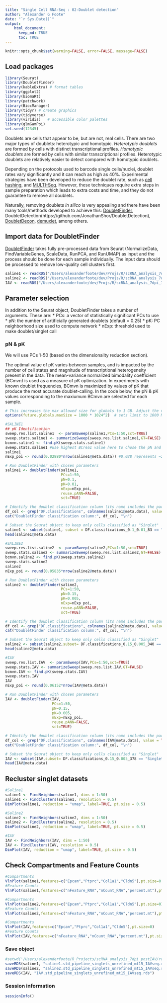 ```yaml
---
title: "Single Cell RNA-Seq : 02-Doublet detection"
author: "Alexander G Foote"
date: "`r Sys.Date()`"
output:
    html_document:
      keep_md: TRUE
      toc: TRUE
---
```


```r
knitr::opts_chunk$set(warning=FALSE, error=FALSE, message=FALSE)
```

## Load packages
```r
library(Seurat)
library(DoubletFinder)
library(kableExtra) # format tables
library(ggplot2)  
library(biomaRt)
library(patchwork)
library(BiocManager)
library(tidyr) # create graphics
library(tidyverse)
library(viridis)   # accessible color palettes
library(glmGamPoi)  
set.seed(12345)
```

Doublets are cells that appear to be, but are not, real cells. There are two major types of doublets: heterotypic and homotypic. *Heterotypic doublets* are formed by cells with distinct transcriptional profiles. *Homotypic doublets* are formed by cells with similar transcriptional profiles. Heterotypic doublets are relatively easier to detect compared with homotypic doublets.

Depending on the protocols used to barcode single cells/nuclei, doublet rates vary significantly and it can reach as high as 40%. Experimental strategies have been developed to reduce the doublet rate, such as [cell hashing](https://genomebiology.biomedcentral.com/articles/10.1186/s13059-018-1603-1), and [MULTI-Seq](https://www.nature.com/articles/s41592-019-0433-8). However, these techniques require extra steps in sample preparation which leads to extra costs and time, and they do not guarantee to remove all doublets.

Naturally, removing doublets _in silico_ is very appealing and there have been many tools/methods developed to achieve this: [DoubletFinder](https://www.cell.com/cell-systems/pdfExtended/S2405-4712(19)30073-0), DoubletDetection(https://github.com/JonathanShor/DoubletDetection), [DoubletDecon](https://www.sciencedirect.com/science/article/pii/S2211124719312860), [demuxlet](https://www.nature.com/articles/nbt.4042), among others.

## Import data for DoubletFinder
[DoubletFinder](https://github.com/chris-mcginnis-ucsf/DoubletFinder) takes fully pre-processed data from Seurat (NormalizeData, FindVariableGenes, ScaleData, RunPCA, and RunUMAP) as input and the process should be done for each sample individually. The input data should be processed to remove low-quality cell clusters first.

```r
saline1 <- readRDS("/Users/alexanderfoote/dev/Projs/R/scRNA_analysis_7dpi_IAV/rds/saline1.std_pipeline_predoubletremoval_IAVseq.rds")
saline2 <- readRDS("/Users/alexanderfoote/dev/Projs/R/scRNA_analysis_7dpi_IAV/rds/saline2.std_pipeline_predoubletremoval_IAVseq.rds")
IAV <- readRDS("/Users/alexanderfoote/dev/Projs/R/scRNA_analysis_7dpi_IAV/rds/IAV.std_pipeline_predoubletremoval_IAVseq.rds")
```

## Parameter selection
In addition to the Seurat object, DoubletFinder takes a number of arguments. These are:
* PCs: a vector of statistically significant PCs to use
* pN: the number of artificially generated doublets (default = 0.25)
* pK: PC neighborhood size used to compute network
* nExp: threshold used to make doublet/singlet call

### pN & pK
We will use PCs 1-50 (based on the dimensionality reduction section).

The optimal value of pK varies between samples, and is impacted by the number of cell states and magnitude of transcriptional heterogeneity present in the data. The mean-variance normalized bimodality coefficient (BCmvn) is used as a measure of pK optimization. In experiments with known doublet frequencies, BCmvn is maximized by values of pK that produce the most accurate doublet-calling. In the code below, the pN & pK values corresponding to the maxiumum BCmvn are selected for each sample.

```r
# This increases the max allowed size for globals to 1 GB. Adjust the value if needed
options(future.globals.maxSize = 1000 * 1024^2)  # sets limit to 1000 MB (1GB)

#SALINE1
## pK Identification
sweep.res.list.saline1  <- paramSweep(saline1,PCs=1:50,sct=TRUE)
sweep.stats.saline1 <- summarizeSweep(sweep.res.list.saline1,GT=FALSE)
bcmvn.saline1 <- find.pK(sweep.stats.saline1)
sweep.stats.saline1 #use highest BCrea1 value here to chose the pN and pK
saline1
nExp_poi <- round(0.02880*nrow(saline1@meta.data)) #0.028 represents ~2800 total cells in condition (i.e. samples)

# Run DoubletFinder with chosen parameters
saline1 <- doubletFinder(saline1,
                         PCs=1:50,
                         pN=0.1,
                         pK=0.01,
                         nExp=nExp_poi,
                         reuse.pANN=FALSE,
                         sct=TRUE)

# Identify the doublet classification column (its name includes the parameters used)
df_col <- grep("DF.classifications", colnames(saline1@meta.data), value = TRUE)
cat("DoubletFinder classification column:", df_col, "\n")

# Subset the Seurat object to keep only cells classified as "Singlet"
saline1 <- subset(saline1, subset = DF.classifications_0.1_0.01_83 == "Singlet")
head(saline1@meta.data)

#SALINE2
sweep.res.list.saline2  <- paramSweep(saline2,PCs=1:50,sct=TRUE)
sweep.stats.saline2 <- summarizeSweep(sweep.res.list.saline2,GT=FALSE)
bcmvn.saline2 <- find.pK(sweep.stats.saline2)
sweep.stats.saline2
saline2
nExp_poi <- round(0.05835*nrow(saline2@meta.data)) 

# Run DoubletFinder with chosen parameters
saline2 <- doubletFinder(saline2,
                         PCs=1:50,
                         pN=0.15,
                         pK=0.005,
                         nExp=nExp_poi,
                         reuse.pANN=FALSE,
                         sct=TRUE) 

# Identify the doublet classification column (its name includes the parameters used)
df_col <- grep("DF.classifications", colnames(saline2@meta.data), value = TRUE)
cat("DoubletFinder classification column:", df_col, "\n")

# Subset the Seurat object to keep only cells classified as "Singlet"
saline2 <- subset(saline2,subset= DF.classifications_0.15_0.005_340 == "Singlet")
head(saline2@meta.data)

#IAV
sweep.res.list.IAV  <- paramSweep(IAV,PCs=1:50,sct=TRUE)
sweep.stats.IAV <- summarizeSweep(sweep.res.list.IAV,GT=FALSE)
bcmvn.IAV <- find.pK(sweep.stats.IAV)
sweep.stats.IAV 
IAV
nExp_poi <- round(0.06152*nrow(IAV@meta.data)) 

# Run DoubletFinder with chosen parameters
IAV <- doubletFinder(IAV,
                     PCs=1:50,
                     pN=0.15,
                     pK=0.005,
                     nExp=nExp_poi,
                     reuse.pANN=FALSE,
                     sct=TRUE) 

# Identify the doublet classification column (its name includes the parameters used)
df_col <- grep("DF.classifications", colnames(IAV@meta.data), value = TRUE)
cat("DoubletFinder classification column:", df_col, "\n")

# Subset the Seurat object to keep only cells classified as "Singlet"
IAV <- subset(IAV,subset= DF.classifications_0.15_0.005_378 == "Singlet")
head(IAV@meta.data) 
```

## Recluster singlet datasets
```r
#Saline1
saline1 <- FindNeighbors(saline1, dims = 1:50)
saline1 <- FindClusters(saline1, resolution = 0.5) 
DimPlot(saline1, reduction = "umap", label=TRUE, pt.size = 0.5)

#Saline2
saline2 <- FindNeighbors(saline2, dims = 1:50)
saline2 <- FindClusters(saline2, resolution = 0.5) 
DimPlot(saline2, reduction = "umap", label=TRUE, pt.size = 0.5)

#IAV
IAV <- FindNeighbors(IAV, dims = 1:50)
IAV <- FindClusters(IAV, resolution = 0.5) 
DimPlot(IAV, reduction = "umap", label=TRUE, pt.size = 0.5)
```

## Check Compartments and Feature Counts
```r
#Compartments
VlnPlot(saline1,features=c("Epcam","Ptprc","Col1a1","Cldn5"),pt.size=0.0)
#Feature Counts
VlnPlot(saline1,features=c("nFeature_RNA","nCount_RNA","percent.mt"),pt.size=0)

#Compartments
VlnPlot(saline2,features=c("Epcam","Ptprc","Col1a1","Cldn5"),pt.size=0)
#Feature Counts
VlnPlot(saline2,features=c("nFeature_RNA","nCount_RNA","percent.mt"),pt.size=0)

#Compartments
VlnPlot(IAV,features=c("Epcam","Ptprc","Col1a1","Cldn5"),pt.size=0)
#Feature Counts
VlnPlot(IAV,features=c("nFeature_RNA","nCount_RNA","percent.mt"),pt.size=0)
```

### Save object
```r
#setwd('/Users/alexanderfoote/R_Projects/scRNA_analysis_7dpi_postIAV/rds')
saveRDS(saline1, "saline1.std_pipeline_singlets_unrefined_mt15_IAVseq.rds")
saveRDS(saline2, "saline2.std_pipeline_singlets_unrefined_mt15_IAVseq.rds")
saveRDS(IAV, "IAV.std_pipeline_singlets_unrefined_mt15_IAVseq.rds")
```

### Session information
```r
sessionInfo()
```

